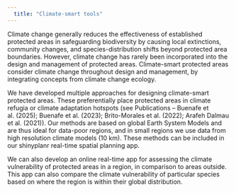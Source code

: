```yaml
---
  title: "Climate-smart tools"
---
```


Climate change generally reduces the effectiveness of established protected areas in safeguarding biodiversity by causing local extinctions, community changes, and species-distribution shifts beyond protected area boundaries. However, climate change has rarely been incorporated into the design and management of protected areas. Climate-smart protected areas consider climate change throughout design and management, by integrating concepts from climate change ecology.

We have developed multiple approaches for designing climate-smart protected areas. These preferentially place protected areas in climate refugia or climate adaptation hotspots (see Publications – Buenafe et al. (2025); Buenafe et al. (2023); Brito-Morales et al. (2022); Arafeh Dalmau et al. (2021)). Our methods are based on global Earth System Models and are thus ideal for data-poor regions, and in small regions we use data from high resolution climate models (10 km). These methods can be included in our shinyplanr real-time spatial planning app.

We can also develop an online real-time app for assessing the climate vulnerability of protected areas in a region, in comparison to areas outside. This app can also compare the climate vulnerability of particular species based on where the region is within their global distribution.

<!-- An example is below {show mock-up app}. -->

